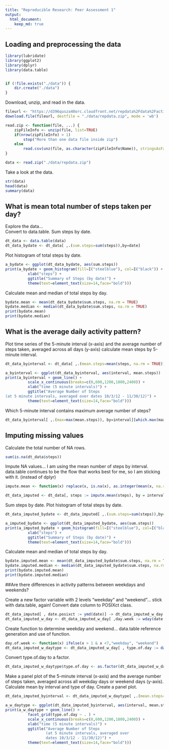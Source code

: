 ```yaml
---
title: "Reproducible Research: Peer Assessment 1"
output: 
  html_document:
    keep_md: true
---
```


## Loading and preprocessing the data

```r
library(lubridate)
library(ggplot2)
library(dplyr)
library(data.table)


if (!file.exists("./data")) {
    dir.create("./data")
}
```

Download, unzip, and read in the data.  

```r
fileurl <- "https://d396qusza40orc.cloudfront.net/repdata%2Fdata%2Factivity.zip"
download.file(fileurl, destfile = "./data/repdata.zip", mode = 'wb')

read.zip <- function(file, ...) {
    zipFileInfo <- unzip(file, list=TRUE)
    if(nrow(zipFileInfo) > 1)
        stop("More than one data file inside zip")
    else
        read.csv(unz(file, as.character(zipFileInfo$Name)), stringsAsFactors = FALSE)
}

data <- read.zip("./data/repdata.zip")
```

Take a look at the data.

```r
str(data)
head(data)
summary(data)
```

## What is mean total number of steps taken per day?

Explore the data...  
Convert to data.table. Sum steps by date.

```r
dt_data <- data.table(data) 
dt_data_bydate <- dt_data[ ,.(sum.steps=sum(steps)),by=date]
```

Plot histogram of total steps by date.

```r
a_bydate <- ggplot(dt_data_bydate, aes(sum.steps))
print(a_bydate + geom_histogram(fill=I("steelblue"), col=I("black")) + 
          xlab("steps") +
          ggtitle("Summary of Steps (by date)") +
          theme(text=element_text(size=14,face="bold")))
```

Calculate mean and median of total steps by day.

```r
bydate.mean <- mean(dt_data_bydate$sum.steps, na.rm = TRUE)
bydate.median <- median(dt_data_bydate$sum.steps, na.rm = TRUE)
print(bydate.mean)
print(bydate.median)
```

## What is the average daily activity pattern?

Plot time series of the 5-minute interval (x-axis) and the average number 
of steps taken, averaged across all days (y-axis) calculate mean steps by 5-minute interval.

```r
dt_data_byinterval <- dt_data[ ,.(mean.steps=mean(steps, na.rm = TRUE)),by=interval]

a_byinterval <- ggplot(dt_data_byinterval, aes(interval, mean.steps))
print(a_byinterval + geom_line() + 
          scale_x_continuous(breaks=c(0,600,1200,1800,2400)) +
          xlab("time (5 minute intervals)") +
          ggtitle("Average Number of Steps 
(at 5 minute intervals, averaged over dates 10/3/12 - 11/30/12)") +
          theme(text=element_text(size=14,face="bold")))
```

Which 5-minute interval contains maximum average number of steps?

```r
dt_data_byinterval[ ,.(max=max(mean.steps)), by=interval][which.max(max),]
```


## Imputing missing values

Calculate the total number of NA rows.

```r
sum(is.na(dt_data$steps))
```

Impute NA values...
I am using the mean number of steps by interval.
data.table continues to be the flow that works best for me, 
so I am sticking with it. (instead of dplyr)

```r
impute.mean <- function(x) replace(x, is.na(x), as.integer(mean(x, na.rm = TRUE)))

dt_data_imputed <- dt_data[, steps := impute.mean(steps), by = interval]
```

Sum steps by date.  Plot histogram of total steps by date.

```r
dt_data_imputed_bydate <- dt_data_imputed[ ,.(sum.steps=sum(steps)),by=date]

a_imputed_bydate <- ggplot(dt_data_imputed_bydate, aes(sum.steps))
print(a_imputed_bydate + geom_histogram(fill=I("steelblue"), col=I("black")) + 
          xlab("steps") +
          ggtitle("Summary of Steps (by date)") +
          theme(text=element_text(size=14,face="bold")))
```

Calculate mean and median of total steps by day.

```r
bydate.imputed.mean <- mean(dt_data_imputed_bydate$sum.steps, na.rm = TRUE)
bydate.imputed.median <- median(dt_data_imputed_bydate$sum.steps, na.rm = TRUE)
print(bydate.imputed.mean)
print(bydate.imputed.median)
```

##Are there differences in activity patterns between weekdays and weekends?

Create a new factor variable with 2 levels "weekday" and "weekend"...
stick with data.table, again!
Convert date column to POSIXct class.

```r
dt_data_imputed[ , date.posixct := ymd(date)] -> dt_data_imputed_w_day
dt_data_imputed_w_day <- dt_data_imputed_w_day[ ,day.week := wday(date.posixct)] 
```

Create function to determine weekday and weekend...
data.table reference generation and use of function.

```r
day.of.week <- function(x) ifelse(x > 1 & x <7,"weekday", "weekend")
dt_data_imputed_w_daytype <- dt_data_imputed_w_day[ , type.of.day := day.of.week(day.week)]
```

Convert type.of.day to a factor.

```r
dt_data_imputed_w_daytype$type.of.day <- as.factor(dt_data_imputed_w_daytype$type.of.day)
```

Make a panel plot of the 5-minute interval (x-axis) and the average number of 
steps taken, averaged across all weekday days or weekend days (y-axis).  Calculate
mean by interval and type of day.  Create a panel plot.

```r
dt_data_imputed_byinterval <- dt_data_imputed_w_daytype[ ,.(mean.steps=mean(steps)), by=.(interval,type.of.day)]

a_w_daytype <- ggplot(dt_data_imputed_byinterval, aes(interval, mean.steps))
print(a_w_daytype + geom_line() + 
          facet_grid(type.of.day ~ . ) +
          scale_x_continuous(breaks=c(0,600,1200,1800,2400)) +
          xlab("time (5 minute intervals)") +
          ggtitle("Average Number of Steps 
                  (at 5 minute intervals, averaged over 
                  dates 10/3/12 - 11/30/12)") +
          theme(text=element_text(size=14,face="bold")))
```

